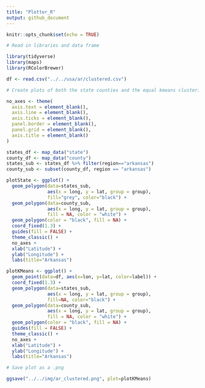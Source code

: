 ```yaml
---
title: "Plotter_R"
output: github_document
---
```


```r
knitr::opts_chunk$set(echo = TRUE)
```

```r

# Read in libraries and data frame

library(tidyverse)
library(maps)
library(RColorBrewer)

df <- read.csv("../../usa/ar/clustered.csv")

```

```r

# Create plots of both the state counties and the equal kmeans clustering

no_axes <- theme(
  axis.text = element_blank(),
  axis.line = element_blank(),
  axis.ticks = element_blank(),
  panel.border = element_blank(),
  panel.grid = element_blank(),
  axis.title = element_blank()
)

states_df <- map_data("state")
county_df <- map_data("county")
states_sub <- states_df %>% filter(region=="arkansas")
county_sub <- subset(county_df, region == "arkansas")

plotState <- ggplot() + 
  geom_polygon(data=states_sub, 
               aes(x = long, y = lat, group = group), 
               fill="grey", color="black") + 
  geom_polygon(data=county_sub, 
               aes(x = long, y = lat, group = group), 
               fill = NA, color = "white") +
  geom_polygon(color = "black", fill = NA) + 
  coord_fixed(1.3) +
  guides(fill = FALSE) + 
  theme_classic() +
  no_axes + 
  xlab("Latitude") + 
  ylab("Longitude") + 
  labs(title="Arkansas")

plotKMeans <- ggplot() + 
  geom_point(data=df, aes(x=lon, y=lat, color=label)) +
  coord_fixed(1.3) + 
  geom_polygon(data=states_sub, 
               aes(x = long, y = lat, group = group), 
               fill=NA, color="black") + 
  geom_polygon(data=county_sub, 
               aes(x = long, y = lat, group = group), 
               fill = NA, color = "white") + 
  geom_polygon(color = "black", fill = NA) + 
  guides(fill = FALSE) + 
  theme_classic() +
  no_axes + 
  xlab("Latitude") + 
  ylab("Longitude") + 
  labs(title="Arkansas")

```

```r

# Save plot as a .png

ggsave("../../img/ar_clustered.png", plot=plotKMeans)
          
```